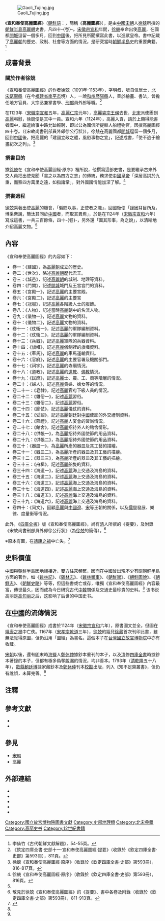 [[File:Gaoli_Tujing.jpg|thumb]]

《'''宣和奉使高麗圖經'''》（[[朝鮮語|朝鮮語]]：{{lang|ko|선화봉사고려도경}}，簡稱《'''高麗圖經'''》），是由[[中國|中國]][[宋朝|宋朝]]人[[徐兢|徐兢]]所撰的[[朝鮮半島|朝鮮半島]][[高麗朝|高麗朝]]史書，凡四十-{卷}-。[[宋徽宗|宋徽宗]][[宣和_(宋徽宗)|宣和]]年間，[[徐兢|徐兢]]奉命出使[[高麗|高麗]]，在國都[[開城|開城]]逗留一個多月，回到[[中國|中國]]後，把所見所聞撰寫此書，以進獻皇帝。書中記載了[[高麗朝|高麗朝]]的歷史、政制、社會等方面的情況，是研究當時[[朝鮮半島|朝鮮半島]]史的重要典籍。<ref>李仙竹《古代朝鮮文獻解題》，54-55頁。</ref>
==成書背景==
===關於作者徐兢===
《宣和奉使高麗圖經》的作者[[徐兢|徐兢]]（1091年-1153年），字明叔，號自信居士，[[北宋|北宋]][[甌寧縣|甌寧縣]]（在今[[福建省|福建省]][[南平市|南平市]]境）人，一說[[和州_(北齐)|和州]][[歷陽縣|歷陽縣]]人，善於繪畫、書法，曾擔任地方官員、大宗丞兼掌書學、[[刑部|刑部]]員外郎等職。<ref>《欽定四庫全書‧史部十一‧宣和奉使高麗圖經‧提要》（收錄於《欽定四庫全書·史部》第593冊），811頁。</ref>

在1123年（[[宋徽宗|宋徽宗]][[宣和_(宋徽宗)|宣和]]五年，[[高麗仁宗|高麗仁宗]]元年），[[高麗睿宗|高麗睿宗王俁]]去世，[[北宋|北宋]]派使團到[[高麗|高麗]]弔慰，徐兢便是其中一員。宣和六年（1124年），高麗入貢，請於上願得能書者國中，繼遣給事中路允廸報聘，即以公為國信所提轄人船禮物官，因撰高麗圖經四十卷。（《宋故尚書刑部員外郎徐公行狀》）。徐兢在高麗國都[[開城|開城]]逗留一個多月，回到[[中國|中國]]後，把高麗的「建國立政之體，風俗事物之宜」，記述成書，「使不逃于繪畫紀次之列」。<ref>徐兢《宣和奉使高麗圖經‧原序》（收錄於《欽定四庫全書·史部》第593冊），816-817頁。</ref>

===撰書目的===
據[[徐兢|徐兢]]在《宣和奉使高麗圖經‧原序》裡所說，他撰寫這部史書，是要繼承古來外交人員把出使見聞「書之以為四方之志」的傳統，務求使[[中國皇帝|中國皇帝]]「深居高拱於九重，而察四方萬里之遠，如指諸掌」，對外國國情能加深了解。<ref name="高麗圖經816">徐兢《宣和奉使高麗圖經‧原序》（收錄於《欽定四庫全書·史部》第593冊），816頁。</ref>

===撰書過程===
[[徐兢|徐兢]]乘著出使[[高麗|高麗]]的機會，「徧問以事，正使者之職」，回國後便「謹因耳目所及，博采衆說，簡汰其同於[[中國|中國]]者，而取其異焉」，於是在1124年（[[宋徽宗|宋徽宗]][[宣和_(宋徽宗)|宣和]]六年）寫成這書，一共三百餘條，四十-{卷}-，另外還「圖其形事，為之說」，以清晰地介紹高麗文物。<ref name="高麗圖經816" />

==內容==
《宣和奉使高麗圖經》的內容如下：
*卷一：《建國》，為[[高麗朝|高麗朝]]成立的歷史。
*卷二：《世次》，略述[[高麗朝|高麗朝]]歷代君王。
*卷三：《城邑》，記述[[高麗朝|高麗朝]]的城制、地理等資料。
*卷四：《門闕》，記述[[開城|開城]]城門及王宮宮門的資料。
*卷五：《宮殿一》，記述[[高麗|高麗]]的主要宮殿。
*卷六：《宮殿二》，記述[[高麗|高麗]]的主要宮
*卷七：《冠服》，記述[[高麗|高麗]]各階級人士的服飾。
*卷八：《人物》，記述當時[[高麗|高麗]]朝中的名流人物。
*卷九：《儀物一》，記述[[高麗|高麗]]文物的資料。
*卷十：《儀物二》，記述[[高麗|高麗]]文物的資料。
*卷十一：《仗衞一》，記述[[高麗|高麗]]的軍隊編制資料。
*卷十二：《仗衞二》，記述[[高麗|高麗]]的軍隊編制資料。
*卷十三：《兵器》，記述[[高麗|高麗]]軍隊的兵器資料。
*卷十四：《旗幟》，記述[[高麗|高麗]]儀制裡的旗幟資料。
*卷十五：《車馬》，記述[[高麗|高麗]]的車馬運輸資料。
*卷十六：《官府》，記述[[高麗|高麗]]的主要官署及機關部門。
*卷十七：《祠宇》，記述[[高麗|高麗]]的寺廟情況。
*卷十八：《道教》，記述[[高麗|高麗]]的[[道教|道教]]、[[佛教|佛教]]情況。
*卷十九：《民庶》，記述[[高麗|高麗]]士、農、工、商等階層的情況。
*卷二十：《婦人》，記述[[高麗|高麗]]貴婦、婢女等的情況。
*卷二十一：《皂隸》，記述[[高麗|高麗]]官府下級人員的情況。
*卷二十二：《雜俗一》，記述[[高麗|高麗]]習俗。
*卷二十三：《雜俗二》，記述[[高麗|高麗]]習俗。
*卷二十四：《節仗》，記述[[高麗|高麗]]儀仗的資料。
*卷二十五：《受詔》，記述[[高麗|高麗]]朝廷對[[中國|中國]]使節的外交禮制資料。
*卷二十六：《燕禮》，記述[[高麗|高麗]]人宴會的習尚情況。
*卷二十七：《館舍》，記述[[高麗|高麗]]招待外人的館舍情形。
*卷二十八：《供帳一》，為[[高麗|高麗]]招待外國使節的用品資料。
*卷二十九：《供帳二》，為[[高麗|高麗]]招待外國使節的用品資料。
*卷三十：《器皿一》，為[[高麗|高麗]]所產的器皿及其工藝的描繪。
*卷三十一：《器皿二》，為[[高麗|高麗]]所產的器皿及其工藝的描繪。
*卷三十二：《器皿三》，為[[高麗|高麗]]所產的器皿及其工藝的描繪。
*卷三十三：《舟楫》，記述[[高麗|高麗]]船隻的資料。
*卷三十四：《海道一》，記述[[高麗|高麗]]海上交通及海島的資料。
*卷三十五：《海道二》，記述[[高麗|高麗]]海上交通及海島的資料。
*卷三十六：《海道三》，記述[[高麗|高麗]]海上交通及海島的資料。
*卷三十七：《海道四》，記述[[高麗|高麗]]海上交通及海島的資料。
*卷三十八：《海道五》，記述[[高麗|高麗]]海上交通及海島的資料。
*卷三十九：《海道六》，記述[[高麗|高麗]]海上交通及海島的資料。
*卷四十：《同文》，回顧[[高麗|高麗]]與[[中國|中國]][[遼朝|遼]]、[[宋朝|宋]]等王朝的關係，以及[[儒學|儒學]]發展、樂律、度量衡等情況。
此外，《[[四庫全書|四庫全書]]》版《宣和奉使高麗圖經》，尚有[[清|清]]人所撰的《提要》，及附錄《宋故尚書刑部員外郎徐公行狀》（為[[徐兢|徐兢]]的簡傳）。<ref>散見於徐兢《宣和奉使高麗圖經》的《提要》、書中各卷及附錄（收錄於《欽定四庫全書·史部》第593冊），811-913頁。</ref>

※原本有圖，在[[靖康之禍|靖康之禍]]中亡失。<ref name="國立故宮博物院">{{Cite web |url=http://www.npm.gov.tw/zh-tw/collection/selections_02.htm?docno=223&catno=14 |title=國立故宮博物院─宣和奉使高麗圖經 |accessdate=2008-04-12 |archive-date=2014-04-07 |archive-url=https://web.archive.org/web/20140407072203/http://www.npm.gov.tw/zh-tw/collection/selections_02.htm?docno=223&catno=14 |dead-url=no }}</ref>

==史料價值==
[[中國|中國]]與[[朝鮮半島|朝鮮半島]]因地緣接近，雙方往來頻繁，因而在[[中國|中國]]曾出現不少有關[[朝鮮半島|朝鮮半島]]方面的著作，如《[[雞林記|雞林記]]》、《[[雞林志|雞林志]]》、《[[雞林類事|雞林類事]]》、《[[朝鮮賦|朝鮮賦]]》、《[[朝鮮圖說|朝鮮圖說]]》、《[[朝鮮志|朝鮮志]]》、《[[朝鮮史略|朝鮮史略]]》等等，但這些書或亡或存，唯獨《宣和奉使高麗圖經》內容最富，傳世最久，因而成為今日研究古代[[中國|中]][[朝鮮半島|韓]]關係及交通史最珍貴的史料。<ref name="國立故宮博物院" /> 该书说高丽是[[高句丽|高句丽]]之后，这影响了后世的中国史书。

==在[[中國|中國]]的流傳情況==
《宣和奉使高麗圖經》成書於1124年（[[宋徽宗|宋徽宗]][[宣和_(宋徽宗)|宣和]]六年），原書圖文並全，但圖在[[靖康之禍|靖康之禍]]中亡佚。1167年（[[宋孝宗|宋孝宗]][[乾道_(宋孝宗)|乾道]]三年），[[徐兢|徐兢]]的姪兒[[徐蕆|徐蕆]]首次刊印此書，雖無法覓得原圖，但仍沿用「圖經」為書名。這個本子在[[台灣|台灣]][[國立故宮博物院|國立故宮博物院]]中亦有收藏。

[[宋朝|宋朝]]以後，還有[[明|明]]末時[[海鹽縣|海鹽]]人[[鄭休仲|鄭休仲]]據鈔本重刊的本子，以及[[清|清]]修[[四庫全書|四庫全書]]時據鈔本著錄的本子，但都有極多偽奪脫漏的情況，均非善本。1793年（[[清|清]][[乾隆|乾隆]]五十八年），[[歙縣|歙縣]][[鮑廷博|鮑廷博]]據家藏鈔本及[[鄭休仲|鄭休仲]]刊本[[校勘|校勘]]出版，列入《知不足齋叢書》，但仍有訛誤，未算完善。<ref name="國立故宮博物院" />

==注釋==
{{reflist|2}}

==參考文獻==
<div class="references-small">
*{{cite book|title=《古代朝鮮文獻解題》|author=[[李仙竹|李仙竹]]主編|location=[[北京|北京]]|publisher=[[北京大學|北京大學]]出版社（1997）ISBN 7301035233|language=zh}}
*{{cite book|title=《宣和奉使高麗圖經》（收錄於《欽定四庫全書·史部》第593冊）|author=[[徐兢|徐兢]]|location=[[上海|上海]]|publisher=[[上海古籍出版社|上海古籍出版社]]（1987）|language=zh}}
{{wikisource|宣和奉使高麗圖經}}
</div>

==參見==
*[[宋朝|宋朝]]
*[[高麗|高麗]]

==外部連結==
*{{zh}}{{cite web|url=http://www.cadal.zju.edu.cn/book/06044627/|title=高等學校中英文圖書數字化國際合作計劃──《宣和奉使高麗圖經》卷一至卷十六}}{{Dead link|date=2020年3月 |bot=InternetArchiveBot |fix-attempted=yes }}
*{{zh}}{{cite web|url=http://www.cadal.zju.edu.cn/book/06044628/|title=高等學校中英文圖書數字化國際合作計劃──《宣和奉使高麗圖經》卷十七至卷三十三}}{{Dead link|date=2020年3月 |bot=InternetArchiveBot |fix-attempted=yes }}
*{{zh}}{{cite web|url=http://www.cadal.zju.edu.cn/book/06044629/|title=高等學校中英文圖書數字化國際合作計劃──《宣和奉使高麗圖經》卷三十四至卷四十}}{{Dead link|date=2020年3月 |bot=InternetArchiveBot |fix-attempted=yes }}
*{{zh}}{{cite web|url=http://www.npm.gov.tw/zh-tw/collection/selections_02.htm?docno=223&catno=14|title=國立故宮博物院─宣和奉使高麗圖經|accessdate=2008-04-12|archive-date=2014-04-07|archive-url=https://web.archive.org/web/20140407072203/http://www.npm.gov.tw/zh-tw/collection/selections_02.htm?docno=223&catno=14|dead-url=no}}
*{{zh}}{{cite web|url=http://mag.epochtimes.com/015/2931.htm|title=新紀元─《宣和奉使高麗圖經》失而復得}}{{Dead link|date=2018年5月 |bot=InternetArchiveBot |fix-attempted=no }}

[[Category:國立故宮博物院圖書文獻|Category:國立故宮博物院圖書文獻]]
[[Category:史部地理類|Category:史部地理類]]
[[Category:北宋典籍|Category:北宋典籍]]
[[Category:高丽史书|Category:高丽史书]]
[[Category:12世紀書籍|Category:12世紀書籍]]
